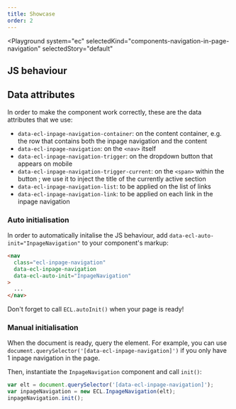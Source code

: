```yaml
---
title: Showcase
order: 2
---
```



<Playground
  system="ec"
  selectedKind="components-navigation-in-page-navigation"
  selectedStory="default"
>
  <InpageNavigationExample />
</Playground>

## JS behaviour

## Data attributes

In order to make the component work correctly, these are the data attributes that we use:

- `data-ecl-inpage-navigation-container`: on the content container, e.g. the row that contains both the inpage navigation and the content
- `data-ecl-inpage-navigation`: on the `<nav>` itself
- `data-ecl-inpage-navigation-trigger`: on the dropdown button that appears on mobile
- `data-ecl-inpage-navigation-trigger-current`: on the `<span>` within the button ; we use it to inject the title of the currently active section
- `data-ecl-inpage-navigation-list`: to be applied on the list of links
- `data-ecl-inpage-navigation-link`: to be applied on each link in the inpage navigation

### Auto initialisation

In order to automatically initalise the JS behaviour, add `data-ecl-auto-init="InpageNavigation"` to your component's markup:

```html
<nav
  class="ecl-inpage-navigation"
  data-ecl-inpage-navigation
  data-ecl-auto-init="InpageNavigation"
>
  ...
</nav>
```

Don't forget to call `ECL.autoInit()` when your page is ready!

### Manual initialisation

When the document is ready, query the element. For example, you can use `document.querySelector('[data-ecl-inpage-navigation]')` if you only have 1 inpage navigation in the page.

Then, instantiate the `InpageNavigation` component and call `init()`:

```js
var elt = document.querySelector('[data-ecl-inpage-navigation]');
var inpageNavigation = new ECL.InpageNavigation(elt);
inpageNavigation.init();
```
